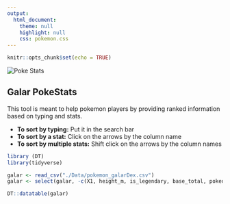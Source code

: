 ```yaml
---
output:
  html_document:
    theme: null
    highlight: null
    css: pokemon.css
---
```


```r
knitr::opts_chunk$set(echo = TRUE)
```
<div class="imgTitle">
  <img src="Resources/Poke-Stats.png" alt="Poke Stats">
</div>
<div class="backdrop">
## Galar PokeStats

This tool is meant to help pokemon players by providing ranked information based on typing and stats.

 * **To sort by typing:** Put it in the search bar
 * **To sort by a stat:** Click on the arrows by the column name
 * **To sort by multiple stats:** Shift click on the arrows by the column names

```r
library (DT)
library(tidyverse)

galar <- read_csv("./Data/pokemon_galarDex.csv")
galar <- select(galar, -c(X1, height_m, is_legendary, base_total, pokedex_number))

DT::datatable(galar)
```
</div>


